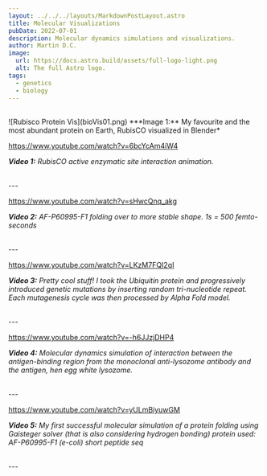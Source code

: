 ```yaml
---
layout: ../../../layouts/MarkdownPostLayout.astro
title: Molecular Visualizations
pubDate: 2022-07-01
description: Molecular dynamics simulations and visualizations.
author: Martin D.C.
image:
  url: https://docs.astro.build/assets/full-logo-light.png
  alt: The full Astro logo.
tags:
  - genetics
  - biology
---
```


<br/>
![Rubisco Protein Vis](bioVis01.png)
***Image 1:** My favourite and the most abundant protein on Earth, RubisCO visualized in Blender*

https://www.youtube.com/watch?v=6bcYcAm4iW4

***Video 1:** RubisCO active enzymatic site interaction animation.*

<br/>
---
<br/>

https://www.youtube.com/watch?v=sHwcQnq_akg

***Video 2:** AF-P60995-F1 folding over to more stable shape. 1s = 500 femto-seconds*


<br/>
---
<br/>

https://www.youtube.com/watch?v=LKzM7FQI2qI

***Video 3:** Pretty cool stuff! I took the Ubiquitin protein and progressively introduced
genetic mutations by inserting random tri-nucleotide repeat. Each mutagenesis cycle was then
processed by Alpha Fold model.*

<br/>
---
<br/>

https://www.youtube.com/watch?v=-h6JJzjDHP4

***Video 4:** Molecular dynamics simulation of interaction between the antigen-binding region from the monoclonal 
anti-lysozome antibody and the antigen, hen egg white lysozome.*

<br/>
---
<br/>

https://www.youtube.com/watch?v=yULmBiyuwGM

***Video 5:** My first successful molecular simulation of a protein folding using Gaisteger solver (that is also considering hydrogen bonding)
protein used: AF-P60995-F1 (e-coli) short peptide seq*

<br/>
---
<br/>




